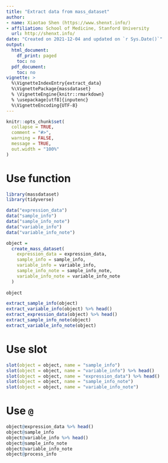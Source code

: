 ```yaml
---
title: "Extract data from mass_dataset"
author:
- name: Xiaotao Shen (https://www.shenxt.info/)
- affiliation: School of Medicine, Stanford University
  url: http://shenxt.info/
date: "Created on 2021-12-04 and updated on `r Sys.Date()`"
output:
  html_document:
    df_print: paged
    toc: no
  pdf_document:
    toc: no
vignette: >
  %\VignetteIndexEntry{extract_data}
  %\VignettePackage{massdataset}
  % \VignetteEngine{knitr::rmarkdown}
  % \usepackage[utf8]{inputenc}
  %\VignetteEncoding{UTF-8}
---
```


```r
knitr::opts_chunk$set(
  collapse = TRUE,
  comment = "#>",
  warning = FALSE,
  message = TRUE,
  out.width = "100%"
)
```

# **Use function**

```r
library(massdataset)
library(tidyverse)

data("expression_data")
data("sample_info")
data("sample_info_note")
data("variable_info")
data("variable_info_note")

object =
  create_mass_dataset(
    expression_data = expression_data,
    sample_info = sample_info,
    variable_info = variable_info,
    sample_info_note = sample_info_note,
    variable_info_note = variable_info_note
  )
  
object
```

```r
extract_sample_info(object)
extract_variable_info(object) %>% head()
extract_expression_data(object) %>% head()
extract_sample_info_note(object) 
extract_variable_info_note(object) 
```


# **Use slot**

```r
slot(object = object, name = "sample_info")
slot(object = object, name = "variable_info") %>% head()
slot(object = object, name = "expression_data") %>% head()
slot(object = object, name = "sample_info_note") 
slot(object = object, name = "variable_info_note") 
```

# **Use `@`**

```r
object@expression_data %>% head()
object@sample_info
object@variable_info %>% head()
object@sample_info_note
object@variable_info_note
object@process_info
```
